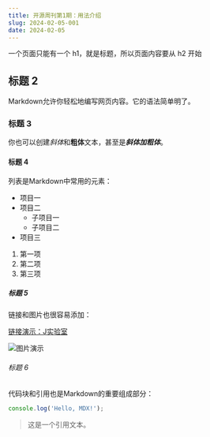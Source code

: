 ```yaml
---
title: 开源周刊第1期：用法介绍
slug: 2024-02-05-001
date: 2024-02-05
---
```



一个页面只能有一个 h1，就是标题，所以页面内容要从 h2 开始

## 标题 2

Markdown允许你轻松地编写网页内容。它的语法简单明了。

### 标题 3

你也可以创建*斜体*和**粗体**文本，甚至是***斜体加粗体***。

#### 标题 4

列表是Markdown中常用的元素：

- 项目一
- 项目二
  - 子项目一
  - 子项目二
- 项目三

1. 第一项
2. 第二项
3. 第三项

##### 标题 5

链接和图片也很容易添加：

[链接演示：J实验室](https://www.weijunext.com/make-a-friendss)

![图片演示](/logo.svg)

###### 标题 6

代码块和引用也是Markdown的重要组成部分：

```javascript
console.log('Hello, MDX!');
```

> 这是一个引用文本。


